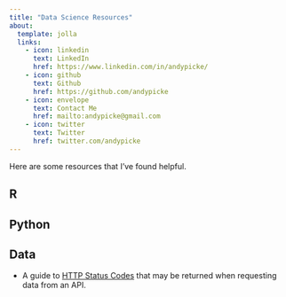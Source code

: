 ```yaml
---
title: "Data Science Resources"
about:
  template: jolla
  links: 
    - icon: linkedin
      text: LinkedIn
      href: https://www.linkedin.com/in/andypicke/
    - icon: github
      text: Github
      href: https://github.com/andypicke
    - icon: envelope
      text: Contact Me
      href: mailto:andypicke@gmail.com
    - icon: twitter
      text: Twitter
      href: twitter.com/andypicke
---
```


Here are some resources that I've found helpful.

## R

## Python

## Data

-   A guide to [HTTP Status Codes](https://restfulapi.net/http-status-codes/) that may be returned when requesting data from an API.
